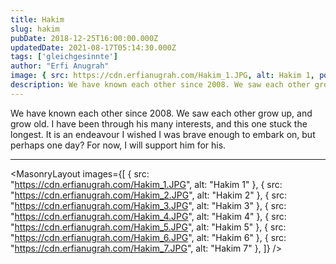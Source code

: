 ```yaml
---
title: Hakim
slug: hakim
pubDate: 2018-12-25T16:00:00.000Z
updatedDate: 2021-08-17T05:14:30.000Z
tags: ['gleichgesinnte']
author: "Erfi Anugrah"
image: { src: https://cdn.erfianugrah.com/Hakim_1.JPG, alt: Hakim 1, positionx: 60%, positiony: 20%  }
description: We have known each other since 2008. We saw each other grow up, and grow old. I have been through his many interests, and this one stuck the longest. It is an endeavour I wished I was brave enough to embark on, but perhaps one day? For now, I will support him for his.
---
```


We have known each other since 2008. We saw each other grow up, and grow old. I have been through his many interests, and this one stuck the longest. It is an endeavour I wished I was brave enough to embark on, but perhaps one day? For now, I will support him for his.

---

<MasonryLayout images={[
    { src: "https://cdn.erfianugrah.com/Hakim_1.JPG", alt: "Hakim 1" },
    { src: "https://cdn.erfianugrah.com/Hakim_2.JPG", alt: "Hakim 2" },
    { src: "https://cdn.erfianugrah.com/Hakim_3.JPG", alt: "Hakim 3" },
    { src: "https://cdn.erfianugrah.com/Hakim_4.JPG", alt: "Hakim 4" },
    { src: "https://cdn.erfianugrah.com/Hakim_5.JPG", alt: "Hakim 5" },
    { src: "https://cdn.erfianugrah.com/Hakim_6.JPG", alt: "Hakim 6" },
    { src: "https://cdn.erfianugrah.com/Hakim_7.JPG", alt: "Hakim 7" },
]} />